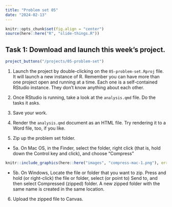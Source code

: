 ```yaml
---
title: "Problem set 05"
date: "2024-02-13"
---
```


```r
knitr::opts_chunk$set(fig.align = "center")
source(here::here("R", "slide-things.R"))
```

## Task 1: Download and launch this week's project.

```r
project_buttons("/projects/05-problem-set")
```

1. Launch the project by double-clicking on the `05-problem-set.Rproj` file. It will launch a new instance of R. Remember you can have more than one project open and running at a time. Each one is a self-contained RStudio instance. They don't know anything about each other.

2. Once RStudio is running, take a look at the `analysis.qmd` file. Do the tasks it asks.

3. Save your work.

4. Render the `analysis.qmd` document as an HTML file. Try rendering it to a Word file, too, if you like.

5. Zip up the problem set folder. 

- 5a. On Mac OS, in the Finder, select the folder, right click (that is, hold down the Control key and click), and choose "Compress"

```r
knitr::include_graphics(here::here("images", "compress-mac-1.png"), error = FALSE)
```

- 5b. On Windows, Locate the file or folder that you want to zip. Press and hold (or right-click) the file or folder, select (or point to) Send to, and then select Compressed (zipped) folder. A new zipped folder with the same name is created in the same location. 

6. Upload the zipped file to Canvas. 
